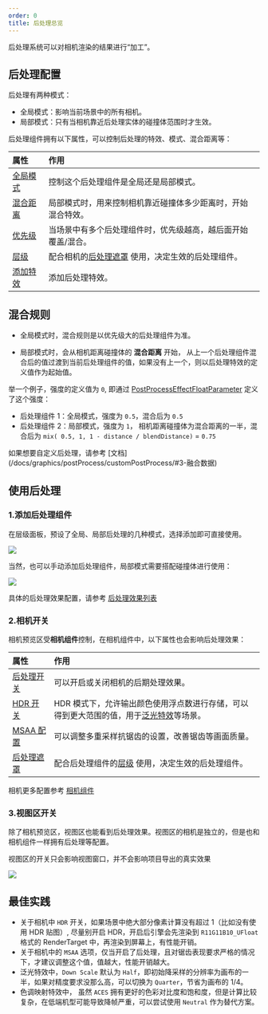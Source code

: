 ```yaml
---
order: 0
title: 后处理总览
---
```


后处理系统可以对相机渲染的结果进行“加工”。

<Comparison
  leftSrc="https://gw.alipayobjects.com/zos/OasisHub/3a50ed18-c2d4-4b33-a4e6-af79f2c273f8/2024-07-18%25252018.08.30.gif"
  leftText="OFF"
  rightSrc="https://gw.alipayobjects.com/zos/OasisHub/4bd5f985-1b82-4aca-b6fa-fd521aab8f57/2024-07-18%25252018.15.30.gif"
  rightText="ON"
/>

## 后处理配置

后处理有两种模式：

- 全局模式：影响当前场景中的所有相机。
- 局部模式：只有当相机靠近后处理实体的碰撞体范围时才生效。

后处理组件拥有以下属性，可以控制后处理的特效、模式、混合距离等：

| 属性 | 作用 |
| :-- | :-- |
| [全局模式](/apis/core/#PostProcess-isGlobal) | 控制这个后处理组件是全局还是局部模式。 |
| [混合距离](/apis/core/#PostProcess-blendDistance) | 局部模式时，用来控制相机靠近碰撞体多少距离时，开始混合特效。 |
| [优先级](/apis/core/#PostProcess-priority) | 当场景中有多个后处理组件时，优先级越高，越后面开始覆盖/混合。 |
| [层级](/apis/core/#PostProcess-layer) | 配合相机的[后处理遮罩](/apis/core/#Camera-postProcessMask) 使用，决定生效的后处理组件。 |
| [添加特效](/apis/core/#PostProcess-addEffect) | 添加后处理特效。 |

## 混合规则

- 全局模式时，混合规则是以优先级大的后处理组件为准。

- 局部模式时，会从相机距离碰撞体的 **混合距离** 开始， 从上一个后处理组件混合后的值过渡到当前后处理组件的值，如果没有上一个，则以后处理特效的定义值作为起始值。

举一个例子，强度的定义值为 `0`, 即通过 [PostProcessEffectFloatParameter](/apis/core/#PostProcessEffectFloatParameter) 定义了这个强度：

- 后处理组件 1：全局模式，强度为 `0.5`，混合后为 `0.5`
- 后处理组件 2：局部模式，强度为 `1`， 相机距离碰撞体为混合距离的一半，混合后为 `mix( 0.5, 1, 1 - distance / blendDistance)` = `0.75`

<Callout type="info">
  如果想要自定义后处理，请参考 [文档](/docs/graphics/postProcess/customPostProcess/#3-融合数据)
</Callout>

## 使用后处理

### 1.添加后处理组件

在层级面板，预设了全局、局部后处理的几种模式，选择添加即可直接使用。

<Image src="https://gw.alipayobjects.com/zos/OasisHub/a6e9a327-1823-4dde-94a8-89bb4bf02e3a/2025-01-15%25252011.59.50.gif" />

当然，也可以手动添加后处理组件，局部模式需要搭配碰撞体进行使用：

<Image src="https://gw.alipayobjects.com/zos/OasisHub/6eb3b8d5-27d1-419d-8bf6-65371861fb97/2025-01-15%25252014.51.12.gif" />

<Callout type="info">具体的后处理效果配置，请参考 [后处理效果列表](/docs/graphics/postProcess/effects)</Callout>

### 2.相机开关

相机预览区受**相机组件**控制，在相机组件中，以下属性也会影响后处理效果：

| 属性 | 作用 |
| :-- | :-- |
| [后处理开关](/apis/core/#Camera-enablePostProcess) | 可以开启或关闭相机的后期处理效果。 |
| [HDR 开关](/apis/core/#Camera-enableHDR) | HDR 模式下，允许输出颜色使用浮点数进行存储，可以得到更大范围的值，用于[泛光特效](/docs/graphics/postProcess/effects)等场景。 |
| [MSAA 配置](/apis/core/#Camera-msaaSamples) | 可以调整多重采样抗锯齿的设置，改善锯齿等画面质量。 |
| [后处理遮罩](/apis/core/#Camera-postProcessMask) | 配合后处理组件的[层级](/apis/core/#PostProcess-layer) 使用，决定生效的后处理组件。 |

<Callout type="info">相机更多配置参考 [相机组件](/docs/graphics/camera/component)</Callout>

### 3.视图区开关

除了相机预览区，视图区也能看到后处理效果。视图区的相机是独立的，但是也和相机组件一样拥有后处理等配置。

<Callout type="warning">视图区的开关只会影响视图窗口，并不会影响项目导出的真实效果</Callout>

<Image src="https://gw.alipayobjects.com/zos/OasisHub/e3c55184-f51c-4a7a-9a12-ad490774dc26/image-20250115151324628-20250115151336116.png" />

## 最佳实践

- 关于相机中 `HDR` 开关，如果场景中绝大部分像素计算没有超过 1（比如没有使用 HDR 贴图）, 尽量别开启 HDR，开启后引擎会先渲染到 `R11G11B10_UFloat` 格式的 RenderTarget 中，再渲染到屏幕上，有性能开销。
- 关于相机中的 `MSAA` 选项，仅当开启了后处理，且对锯齿表现要求严格的情况下，才建议调整这个值，值越大，性能开销越大。
- 泛光特效中，`Down Scale` 默认为 `Half`，即初始降采样的分辨率为画布的一半，如果对精度要求没那么高，可以切换为 `Quarter`，节省为画布的 1/4。
- 色调映射特效中， 虽然 `ACES` 拥有更好的色彩对比度和饱和度，但是计算比较复杂，在低端机型可能导致降帧严重，可以尝试使用 `Neutral` 作为替代方案。
